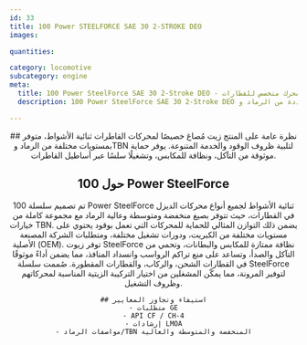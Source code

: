 ```yaml
---
id: 33
title: 100 Power STEELFORCE SAE 30 2-STROKE DEO
images:

quantities:

category: locomotive
subcategory: engine
meta:
  title: 100 Power SteelForce SAE 30 2-Stroke DEO - زيت محرك متخصص للقطارات
  description: 100 Power SteelForce SAE 30 2-Stroke DEO هو زيت محرك متخصص لمحركات القاطرات ثنائية الأشواط. متوفر بمستويات متعددة من الرماد وTBN لتلبية ظروف الوقود والخدمة المتنوعة، ويضمن حماية موثوقة من التآكل، ونظافة ممتازة للمكابس، وتشغيلًا سلسًا عبر أساطيل القاطرات. يلبي متطلبات GE ومعايير API CF / CH-4 وإرشادات LMOA.

---
```


<Header>
    ## نظرة عامة على المنتج
    زيت مُصاغ خصيصًا لمحركات القاطرات ثنائية الأشواط، متوفر
    بمستويات مختلفة من الرماد وTBN لتلبية ظروف الوقود والخدمة المتنوعة.
    يوفر حماية موثوقة من التآكل، ونظافة للمكابس، وتشغيلًا سلسًا عبر
    أساطيل القاطرات.
    
## حول 100 Power SteelForce
  تم تصميم سلسلة 100 Power SteelForce ثنائية الأشواط لجميع أنواع محركات الديزل في القطارات، حيث تتوفر بصيغ منخفضة ومتوسطة وعالية الرماد مع مجموعة كاملة من خيارات TBN. يضمن ذلك التوازن المثالي للحماية للمحركات التي تعمل بوقود يحتوي على مستويات مختلفة من الكبريت، ودورات تشغيل مختلفة، ومتطلبات الشركة المصنعة الأصلية (OEM). توفر زيوت SteelForce نظافة ممتازة للمكابس والبطانات، وتحمي من التآكل والصدأ، وتساعد على منع تراكم الرواسب وانسداد المنافذ، مما يضمن أداءً موثوقًا في القطارات الشحن، والركاب، والقطارات المقطورة. صُممت سلسلة SteelForce لتوفير المرونة، مما يمكّن المشغلين من اختيار التركيبة الزيتية المناسبة لمحركاتهم وظروف التشغيل.

    ## استيفاء وتجاوز المعايير
    - متطلبات GE
    - API CF / CH-4
    - إرشادات LMOA
    - مواصفات الرماد/TBN المنخفضة والمتوسطة والعالية

</Header>

